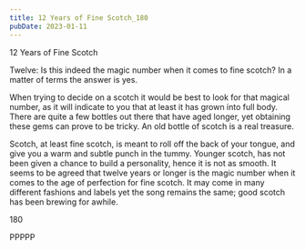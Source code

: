 ```yaml
---
title: 12 Years of Fine Scotch_180
pubDate: 2023-01-11
---
```


12 Years of Fine Scotch

Twelve:  Is this indeed the magic number when it comes to fine scotch? In a matter of terms the answer is yes. 

When trying to decide on a scotch it would be best to look for that magical number, as it will indicate to you that at least it has grown into full body.  There are quite a few bottles out there that have aged longer, yet obtaining these gems can prove to be tricky.  An old bottle of scotch is a real treasure.

Scotch, at least fine scotch, is meant to roll off the back of your tongue, and give you a warm and subtle punch in the tummy. Younger scotch, has not been given a chance to build a personality, hence it is not as smooth.  It seems to be agreed that twelve years or longer is the magic number when it comes to the age of perfection for fine scotch.  It may come in many different fashions and labels yet the song remains the same; good scotch has been brewing for awhile.

180

PPPPP